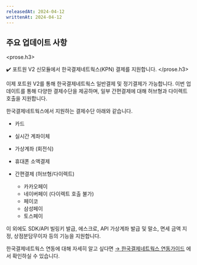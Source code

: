 ```yaml
---
releasedAt: 2024-04-12
writtenAt: 2024-04-12
---
```



## 주요 업데이트 사항

<prose.h3>
  <PaymentV2 />

  ✔️ 포트원 V2 신모듈에서 한국결제네트웍스(KPN) 결제를 지원합니다.
</prose.h3>

이제 포트원 V2를 통해 한국결제네트웍스 일반결제 및 정기결제가 가능합니다. 이번 업데이트를 통해 다양한 결제수단을 제공하며,
일부 간편결제에 대해 허브형과 다이렉트 호출을 지원합니다.

한국결제네트웍스에서 지원하는 결제수단 아래와 같습니다.

- 카드

- 실시간 계좌이체

- 가상계좌 (회전식)

- 휴대폰 소액결제

- 간편결제 (허브형/다이렉트)
  - 카카오페이
  - 네이버페이 (다이렉트 호출 불가)
  - 페이코
  - 삼성페이
  - 토스페이

이 외에도 SDK/API 빌링키 발급, 에스크로, API 가상계좌 발급 및 말소, 면세 금액 지정, 상점분담무이자 등의 기능을 지원합니다.

한국결제네트웍스 연동에 대해 자세히 알고 싶다면 [→ 한국결제네트웍스 연동가이드](/docs/ko/v2-payment/pg/kpn?v=v2) 에서 확인하실 수 있습니다.
